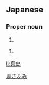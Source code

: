 ==Japanese==
{{ja-kanjitab|真|史}}

===Proper noun===
{{ja-pos|proper|まさふみ}}

# {{given name|male|lang=ja}}

{{ja-pos|proper|まさし}}

# {{given name|male|lang=ja}}

[[Category:Japanese male given names|まさふみ]]

[[li:真史]]